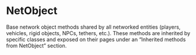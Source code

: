 # NetObject

Base network object methods shared by all networked entities (players, vehicles, rigid objects, NPCs, tethers, etc.). These methods are inherited by specific classes and exposed on their pages under an “Inherited methods from NetObject” section.


<NetObjectBase />




